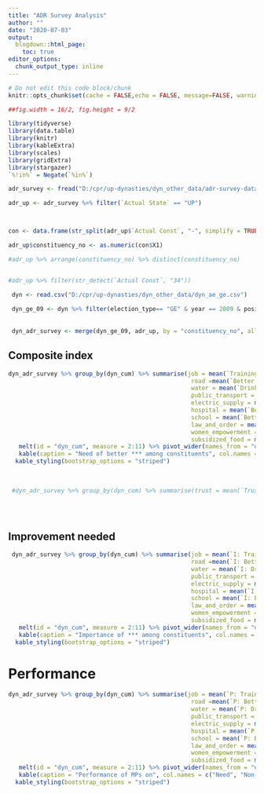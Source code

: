 ```yaml
---
title: "ADR Survey Analysis"
author: ""
date: "2020-07-03"
output:
  blogdown::html_page:
    toc: true
editor_options: 
  chunk_output_type: inline
---
```

```r
# Do not edit this code block/chunk
knitr::opts_chunk$set(cache = FALSE,echo = FALSE, message=FALSE, warning = FALSE)

##fig.width = 16/2, fig.height = 9/2

library(tidyverse)
library(data.table)
library(knitr)
library(kableExtra)
library(scales)
library(gridExtra)
library(stargazer)
`%!in%` = Negate(`%in%`)
```

```r
adr_survey <- fread("D:/cpr/up-dynasties/dyn_other_data/adr-survey-data.csv")

adr_up <- adr_survey %>% filter(`Actual State` == "UP")



con <- data.frame(str_split(adr_up$`Actual Const`, "-", simplify = TRUE))

adr_up$constituency_no <- as.numeric(con$X1)

#adr_up %>% arrange(constituency_no) %>% distinct(constituency_no)


#adr_up %>% filter(str_detect(`Actual Const`, "34"))

 dyn <- read.csv("D:/cpr/up-dynasties/dyn_other_data/dyn_ae_ge.csv")
 
 dyn_ge_09 <- dyn %>% filter(election_type== "GE" & year == 2009 & position == 1)
 
 
 dyn_adr_survey <- merge(dyn_ge_09, adr_up, by = "constituency_no", allow.cartesian = TRUE)
```


## Composite index

```r
dyn_adr_survey %>% group_by(dyn_cum) %>% summarise(job = mean(`Training for jobs`), 
                                                    road =mean(`Better roads`) ,
                                                    water = mean(`Drinking water`),
                                                    public_transport = mean(`Better public transport`),
                                                    electric_supply = mean(`Better electric supply`),
                                                    hospital = mean(`Better hospitals / Primary Healthcare Centres`),
                                                    school = mean(`Better schools`),
                                                    law_and_order = mean(`Better Law and Order / Policing`),
                                                    women_empowerment = mean(`Empowerment of Women`),
                                                    subsidized_food = mean(`Subsidized food distribution`))%>%
   melt(id = "dyn_cum", measure = 2:11) %>% pivot_wider(names_from = "dyn_cum", values_from = "value") %>%
   kable(caption = "Need of better *** among constituents", col.names = c("Need", "Non-dynast MP", "Dynast MP"),digits =2) %>% 
  kable_styling(bootstrap_options = "striped")
 
 
 
 #dyn_adr_survey %>% group_by(dyn_cum) %>% summarise(trust = mean(`Trustworthiness of MP`))
 
 



```


## Improvement needed

```r
 dyn_adr_survey %>% group_by(dyn_cum) %>% summarise(job = mean(`I: Training for jobs`), 
                                                    road =mean(`I: Better roads`) ,
                                                    water = mean(`I: Drinking water`),
                                                    public_transport = mean(`I: Better public transport`),
                                                    electric_supply = mean(`I: Better electric supply`),
                                                    hospital = mean(`I: Better hospitals / Primary Healthcare Centres`),
                                                    school = mean(`I: Better schools`),
                                                    law_and_order = mean(`I: Better Law and Order / Policing`),
                                                    women_empowerment = mean(`I: Empowerment of Women`),
                                                    subsidized_food = mean(`I: Subsidized food distribution`))%>%
   melt(id = "dyn_cum", measure = 2:11) %>% pivot_wider(names_from = "dyn_cum", values_from = "value") %>%
   kable(caption = "Importance of *** among constituents", col.names = c("Need", "Non-dynast MP", "Dynast MP"),digits =2) %>% 
  kable_styling(bootstrap_options = "striped")
```


# Performance

```r
dyn_adr_survey %>% group_by(dyn_cum) %>% summarise(job = mean(`P: Training for jobs`), 
                                                    road =mean(`P: Better roads`) ,
                                                    water = mean(`P: Drinking water`),
                                                    public_transport = mean(`P: Better public transport`),
                                                    electric_supply = mean(`P: Better electric supply`),
                                                    hospital = mean(`P: Better hospitals / Primary Healthcare Centres`),
                                                    school = mean(`P: Better schools`),
                                                    law_and_order = mean(`P: Better Law and Order / Policing`),
                                                    women_empowerment = mean(`P: Empowerment of Women`),
                                                    subsidized_food = mean(`P: Subsidized food distribution`))%>%
   melt(id = "dyn_cum", measure = 2:11) %>% pivot_wider(names_from = "dyn_cum", values_from = "value") %>%
   kable(caption = "Performance of MPs on", col.names = c("Need", "Non-dynast MP", "Dynast MP"),digits =2) %>% 
  kable_styling(bootstrap_options = "striped")
```

